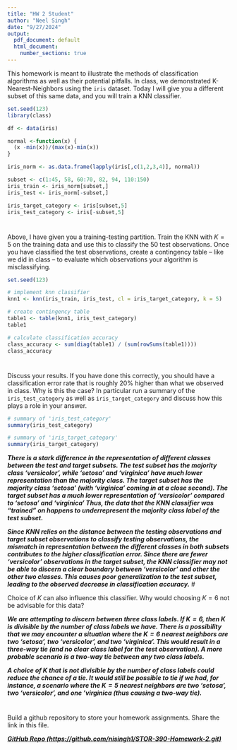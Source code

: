 ```yaml
---
title: "HW 2 Student"
author: "Neel Singh"
date: "9/27/2024"
output:
  pdf_document: default
  html_document:
    number_sections: true
---
```


This homework is meant to illustrate the methods of classification algorithms as well as their potential pitfalls.  In class, we demonstrated K-Nearest-Neighbors using the `iris` dataset.  Today I will give you a different subset of this same data, and you will train a KNN classifier.  

```r
set.seed(123)
library(class)

df <- data(iris) 

normal <-function(x) {
  (x -min(x))/(max(x)-min(x))   
}

iris_norm <- as.data.frame(lapply(iris[,c(1,2,3,4)], normal))

subset <- c(1:45, 58, 60:70, 82, 94, 110:150)
iris_train <- iris_norm[subset,] 
iris_test <- iris_norm[-subset,] 

iris_target_category <- iris[subset,5]
iris_test_category <- iris[-subset,5]


```

#
Above, I have given you a training-testing partition.  Train the KNN with $K = 5$ on the training data and use this to classify the 50 test observations.  Once you have classified the test observations, create a contingency table -- like we did in class -- to evaluate which observations your algorithm is misclassifying.   

```r
set.seed(123)

# implement knn classifier
knn1 <- knn(iris_train, iris_test, cl = iris_target_category, k = 5)

# create contingency table
table1 <- table(knn1, iris_test_category)
table1

# calculate classification accuracy
class_accuracy <- sum(diag(table1) / (sum(rowSums(table1))))
class_accuracy
```

#

Discuss your results.  If you have done this correctly, you should have a classification error rate that is roughly 20% higher than what we observed in class.  Why is this the case? In particular run a summary of the `iris_test_category` as well as `iris_target_category` and discuss how this plays a role in your answer.  

```r
# summary of 'iris_test_category'
summary(iris_test_category)

# summary of 'iris_target_category'
summary(iris_target_category)
```

***There is a stark difference in the representation of different classes between the test and target subsets. The test subset has the majority class 'versicolor', while 'setosa' and 'virginica' have much lower representation than the majority class. The target subset has the majority class 'setosa' (with 'virginica' coming in at a close second). The target subset has a much lower representation of 'versicolor' compared to 'setosa' and 'virginica' Thus, the data that the KNN classifier was "trained" on happens to underrepresent the majority class label of the test subset. ***

***Since KNN relies on the distance between the testing observations and target subset observations to classify testing observations, the mismatch in representation between the different classes in both subsets contributes to the higher classification error. Since there are fewer 'versicolor' observations in the target subset, the KNN classifier may not be able to discern a clear boundary between 'versicolor' and other the other two classes. This causes poor generalization to the test subset, leading to the observed decrease in classification accuracy.***
#

Choice of $K$ can also influence this classifier.  Why would choosing $K = 6$ not be advisable for this data? 

***We are attempting to discern between three class labels. If $K = 6$, then $K$ is divisible by the number of class labels we have. There is a possibility that we may encounter a situation where the $K = 6$ nearest neighbors are two 'setosa', two 'versicolor', and two 'virginica'. This would result in a three-way tie (and no clear class label for the test observation). A more probable scenario is a two-way tie between any two class labels.***

***A choice of $K$ that is not divisible by the number of class labels could reduce the chance of a tie. It would still be possible to tie if we had, for instance, a scenario where the $K = 5$ nearest neighbors are two 'setosa', two 'versicolor', and one 'virginica (thus causing a two-way tie).***

#

Build a github repository to store your homework assignments.  Share the link in this file.  

***[GitHub Repo (https://github.com/nisingh1/STOR-390-Homework-2.git)](https://github.com/nisingh1/STOR-390-Homework-2.git)***

